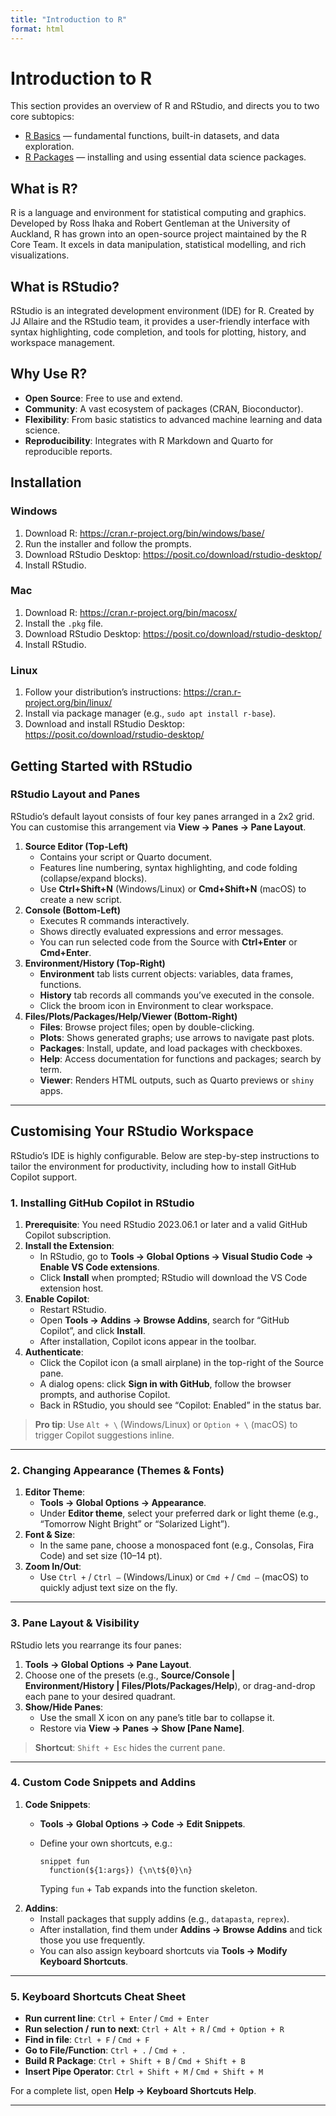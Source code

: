 ```yaml
---
title: "Introduction to R"
format: html
---
```


# Introduction to R

This section provides an overview of R and RStudio, and directs you to two core subtopics:

-   [R Basics](r-basics.html) — fundamental functions, built-in datasets, and data exploration.
-   [R Packages](packages.html) — installing and using essential data science packages.

## What is R?

R is a language and environment for statistical computing and graphics. Developed by Ross Ihaka and Robert Gentleman at the University of Auckland, R has grown into an open-source project maintained by the R Core Team. It excels in data manipulation, statistical modelling, and rich visualizations.

## What is RStudio?

RStudio is an integrated development environment (IDE) for R. Created by JJ Allaire and the RStudio team, it provides a user-friendly interface with syntax highlighting, code completion, and tools for plotting, history, and workspace management.

## Why Use R?

-   **Open Source**: Free to use and extend.
-   **Community**: A vast ecosystem of packages (CRAN, Bioconductor).
-   **Flexibility**: From basic statistics to advanced machine learning and data science.
-   **Reproducibility**: Integrates with R Markdown and Quarto for reproducible reports.

## Installation

### Windows

1.  Download R: <https://cran.r-project.org/bin/windows/base/>\
2.  Run the installer and follow the prompts.
3.  Download RStudio Desktop: <https://posit.co/download/rstudio-desktop/>\
4.  Install RStudio.

### Mac

1.  Download R: <https://cran.r-project.org/bin/macosx/>\
2.  Install the `.pkg` file.\
3.  Download RStudio Desktop: <https://posit.co/download/rstudio-desktop/>\
4.  Install RStudio.

### Linux

1.  Follow your distribution’s instructions: <https://cran.r-project.org/bin/linux/>\
2.  Install via package manager (e.g., `sudo apt install r-base`).\
3.  Download and install RStudio Desktop: <https://posit.co/download/rstudio-desktop/>

## Getting Started with RStudio

### RStudio Layout and Panes

RStudio’s default layout consists of four key panes arranged in a 2x2 grid. You can customise this arrangement via **View → Panes → Pane Layout**.

1.  **Source Editor (Top-Left)**
    -   Contains your script or Quarto document.
    -   Features line numbering, syntax highlighting, and code folding (collapse/expand blocks).
    -   Use **Ctrl+Shift+N** (Windows/Linux) or **Cmd+Shift+N** (macOS) to create a new script.
2.  **Console (Bottom-Left)**
    -   Executes R commands interactively.
    -   Shows directly evaluated expressions and error messages.
    -   You can run selected code from the Source with **Ctrl+Enter** or **Cmd+Enter**.
3.  **Environment/History (Top-Right)**
    -   **Environment** tab lists current objects: variables, data frames, functions.
    -   **History** tab records all commands you’ve executed in the console.
    -   Click the broom icon in Environment to clear workspace.
4.  **Files/Plots/Packages/Help/Viewer (Bottom-Right)**
    -   **Files**: Browse project files; open by double-clicking.
    -   **Plots**: Shows generated graphs; use arrows to navigate past plots.
    -   **Packages**: Install, update, and load packages with checkboxes.
    -   **Help**: Access documentation for functions and packages; search by term.
    -   **Viewer**: Renders HTML outputs, such as Quarto previews or `shiny` apps.

------------------------------------------------------------------------

## Customising Your RStudio Workspace

RStudio’s IDE is highly configurable. Below are step-by-step instructions to tailor the environment for productivity, including how to install GitHub Copilot support.

### 1. Installing GitHub Copilot in RStudio

1.  **Prerequisite**: You need RStudio 2023.06.1 or later and a valid GitHub Copilot subscription.\
2.  **Install the Extension**:
    -   In RStudio, go to **Tools → Global Options → Visual Studio Code → Enable VS Code extensions**.\
    -   Click **Install** when prompted; RStudio will download the VS Code extension host.\
3.  **Enable Copilot**:
    -   Restart RStudio.\
    -   Open **Tools → Addins → Browse Addins**, search for “GitHub Copilot”, and click **Install**.\
    -   After installation, Copilot icons appear in the toolbar.\
4.  **Authenticate**:
    -   Click the Copilot icon (a small airplane) in the top-right of the Source pane.\
    -   A dialog opens: click **Sign in with GitHub**, follow the browser prompts, and authorise Copilot.\
    -   Back in RStudio, you should see “Copilot: Enabled” in the status bar.

> **Pro tip**: Use `Alt + \` (Windows/Linux) or `Option + \` (macOS) to trigger Copilot suggestions inline.

------------------------------------------------------------------------

### 2. Changing Appearance (Themes & Fonts)

1.  **Editor Theme**:
    -   **Tools → Global Options → Appearance**.\
    -   Under **Editor theme**, select your preferred dark or light theme (e.g., “Tomorrow Night Bright” or “Solarized Light”).\
2.  **Font & Size**:
    -   In the same pane, choose a monospaced font (e.g., Consolas, Fira Code) and set size (10–14 pt).\
3.  **Zoom In/Out**:
    -   Use `Ctrl +` / `Ctrl –` (Windows/Linux) or `Cmd +` / `Cmd –` (macOS) to quickly adjust text size on the fly.

------------------------------------------------------------------------

### 3. Pane Layout & Visibility

RStudio lets you rearrange its four panes:

1.  **Tools → Global Options → Pane Layout**.\
2.  Choose one of the presets (e.g., **Source/Console \| Environment/History \| Files/Plots/Packages/Help**), or drag-and-drop each pane to your desired quadrant.\
3.  **Show/Hide Panes**:
    -   Use the small X icon on any pane’s title bar to collapse it.\
    -   Restore via **View → Panes → Show \[Pane Name\]**.

> **Shortcut**: `Shift + Esc` hides the current pane.

------------------------------------------------------------------------

### 4. Custom Code Snippets and Addins

1.  **Code Snippets**:
    -   **Tools → Global Options → Code → Edit Snippets**.\

    -   Define your own shortcuts, e.g.:

        ```         
        snippet fun  
          function(${1:args}) {\n\t${0}\n}  
        ```

        Typing `fun` + Tab expands into the function skeleton.\
2.  **Addins**:
    -   Install packages that supply addins (e.g., `datapasta`, `reprex`).\
    -   After installation, find them under **Addins → Browse Addins** and tick those you use frequently.\
    -   You can also assign keyboard shortcuts via **Tools → Modify Keyboard Shortcuts**.

------------------------------------------------------------------------

### 5. Keyboard Shortcuts Cheat Sheet

-   **Run current line**: `Ctrl + Enter` / `Cmd + Enter`\
-   **Run selection / run to next**: `Ctrl + Alt + R` / `Cmd + Option + R`\
-   **Find in file**: `Ctrl + F` / `Cmd + F`\
-   **Go to File/Function**: `Ctrl + .` / `Cmd + .`\
-   **Build R Package**: `Ctrl + Shift + B` / `Cmd + Shift + B`\
-   **Insert Pipe Operator**: `Ctrl + Shift + M` / `Cmd + Shift + M`

For a complete list, open **Help → Keyboard Shortcuts Help**.

------------------------------------------------------------------------
